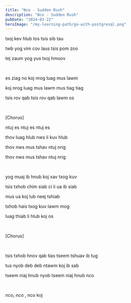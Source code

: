 ```yaml
---
title: "Nco - Sudden Rush"
description: "Nco - Sudden Rush"
pubDate: "2024-03-22"
heroImage: "/my-learning-path/go-with-postgresql.png"
---
```


txoj kev hlub tos tsis sib tau

twb yog vim cov laus tsis pom zoo

tej zaum yog yus txoj hmoov

<br />

es ziag no koj nrog luag mus lawm

koj nrog luag mus lawm mus tiag tiag

tsis rov qab tsis rov qab lawm os

<br />

[Chorus]

ntuj es ntuj es ntuj es

thov luag hlub nws li kuv hlub

thov nws mus tshav ntuj nrig

thov nws mus tshav ntuj nrig

<br />

yog muaj ib hnub koj xav txog kuv

tsis txhob chim siab ci li ua ib siab

mus ua koj lub neej tshiab

txhob hais txog kuv lawm mog

luag thiab li hlub koj os

<br />

[Chorus]

<br />

tsis txhob hnov qab tias tseem tshuav ib tug

tus nyob deb deb ntawm koj ib sab

tseem niaj hnub nyob tseem niaj hnub nco

<br />

nco, nco , nco koj
